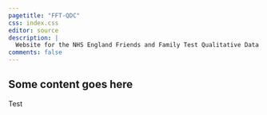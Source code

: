 ```yaml
---
pagetitle: "FFT-QDC"
css: index.css
editor: source
description: |
  Website for the NHS England Friends and Family Test Qualitative Data Categorisation project
comments: false
---
```


## Some content goes here

Test
